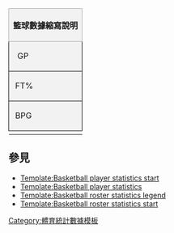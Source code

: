 {| class="toccolours" style="font-size: 90%; white-space: nowrap;"
|-
! colspan="9" style="background-color: #F2F2F2; border: 1px solid #AAAAAA;" | 籃球數據縮寫說明
|-
| style="background-color: #F2F2F2; border: 1px solid black;" | &nbsp;&nbsp;GP
| 出賽場次
| style="background-color: #F2F2F2; border: 1px solid black" | &nbsp;MPG&nbsp;
| 場均上場時間
| style="background-color: #F2F2F2; border: 1px solid black;" | &nbsp;FG%&nbsp;
| style="padding-right: 8px" | {{link-en|射門得分 (籃球)|Field goal (basketball)|投籃}}命中率
| style="background-color: #F2F2F2; border: 1px solid black" | &nbsp;3P%&nbsp;
| style="padding-right: 8px" | [[三分球|三分]]命中率
|-
| style="background-color: #F2F2F2; border: 1px solid black" | &nbsp;FT%&nbsp;
| [[罚球 (篮球)|罰球]]命中率
| style="background-color: #F2F2F2; border: 1px solid black;" | &nbsp;RPG&nbsp;
| 場均[[篮板球|籃板]]
| style="background-color: #F2F2F2; border: 1px solid black" | &nbsp;APG&nbsp;
| 場均[[助攻 (籃球)|助攻]]
| style="background-color: #F2F2F2; border: 1px solid black" | &nbsp;SPG&nbsp;
| 場均[[抢断|抄截]]
|-
| style="background-color: #F2F2F2; border: 1px solid black;" | &nbsp;BPG&nbsp;
| 場均[[阻攻]]
| style="background-color: #F2F2F2; border: 1px solid black" | &nbsp;PPG&nbsp;
| 場均得分
| style="background-color: #F2F2F2; border: 1px solid black" | &nbsp;'''粗體'''&nbsp;
| 最高紀錄
|-
|}<noinclude>

==參見==
* [[Template:Basketball player statistics start]]
* [[Template:Basketball player statistics]]
* [[Template:Basketball roster statistics legend]]
* [[Template:Basketball roster statistics start]]

[[Category:篮球模板|{{PAGENAME}}]]
[[Category:體育統計數據模板]]
</noinclude>